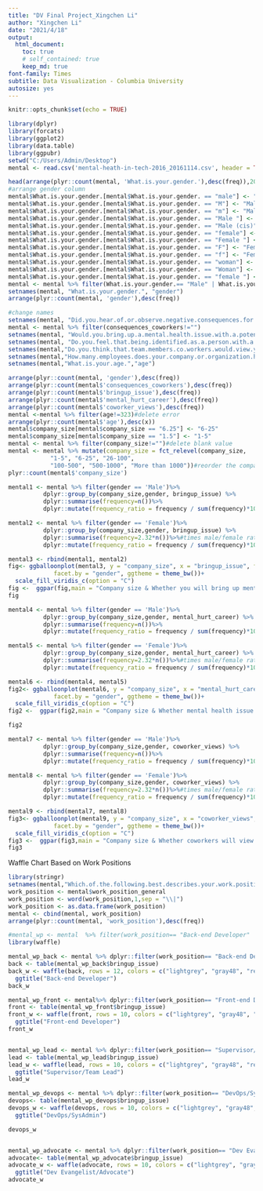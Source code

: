 ---
title: "DV Final Project_Xingchen Li"
author: "Xingchen Li"
date: "2021/4/18"
output: 
  html_document:
    toc: true
    # self_contained: true
    keep_md: true
font-family: Times 
subtitle: Data Visualization - Columbia University
autosize: yes
---

```{r setup, include=FALSE}
knitr::opts_chunk$set(echo = TRUE)
```

```{r message = FALSE, warning = FALSE}

library(dplyr)
library(forcats)
library(ggplot2)
library(data.table)
library(ggpubr)
setwd("C:/Users/Admin/Desktop")
mental <- read.csv('mental-heath-in-tech-2016_20161114.csv', header = TRUE,encoding = "UTF-8")
```


```{r}
head(arrange(plyr::count(mental, 'What.is.your.gender.'),desc(freq)),20)
#arrange gender column
mental$What.is.your.gender.[mental$What.is.your.gender. == "male"] <- "Male"
mental$What.is.your.gender.[mental$What.is.your.gender. == "M"] <- "Male"
mental$What.is.your.gender.[mental$What.is.your.gender. == "m"] <- "Male"
mental$What.is.your.gender.[mental$What.is.your.gender. == "Male "] <- "Male"
mental$What.is.your.gender.[mental$What.is.your.gender. == "Male (cis)"] <- "Male"
mental$What.is.your.gender.[mental$What.is.your.gender. == "female"] <- "Female"
mental$What.is.your.gender.[mental$What.is.your.gender. == "Female "] <- "Female"
mental$What.is.your.gender.[mental$What.is.your.gender. == "F"] <- "Female"
mental$What.is.your.gender.[mental$What.is.your.gender. == "f"] <- "Female"
mental$What.is.your.gender.[mental$What.is.your.gender. == "woman"] <- "Female"
mental$What.is.your.gender.[mental$What.is.your.gender. == "Woman"] <- "Female"
mental$What.is.your.gender.[mental$What.is.your.gender. == "female "] <- "Female"
mental <- mental %>% filter(What.is.your.gender.== "Male" | What.is.your.gender.== "Female")
setnames(mental, "What.is.your.gender.", "gender")
arrange(plyr::count(mental, 'gender'),desc(freq))
```



```{r}
#change names
setnames(mental, "Did.you.hear.of.or.observe.negative.consequences.for.co.workers.with.mental.health.issues.in.your.previous.workplaces.", "consequences_coworkers")
mental <- mental %>% filter(consequences_coworkers!="")
setnames(mental, "Would.you.bring.up.a.mental.health.issue.with.a.potential.employer.in.an.interview.", "bringup_issue")
setnames(mental, "Do.you.feel.that.being.identified.as.a.person.with.a.mental.health.issue.would.hurt.your.career.", "mental_hurt_career")
setnames(mental,"Do.you.think.that.team.members.co.workers.would.view.you.more.negatively.if.they.knew.you.suffered.from.a.mental.health.issue.","coworker_views")
setnames(mental,"How.many.employees.does.your.company.or.organization.have.","company_size")
setnames(mental,"What.is.your.age.","age")
```

```{r}
arrange(plyr::count(mental, 'gender'),desc(freq))
arrange(plyr::count(mental$'consequences_coworkers'),desc(freq))
arrange(plyr::count(mental$'bringup_issue'),desc(freq))
arrange(plyr::count(mental$'mental_hurt_career'),desc(freq))
arrange(plyr::count(mental$'coworker_views'),desc(freq))
mental <-mental %>% filter(age!=323)#delete error
arrange(plyr::count(mental$'age'),desc(x))
mental$company_size[mental$company_size == "6.25"] <- "6-25"
mental$company_size[mental$company_size == "1.5"] <- "1-5"
mental <- mental %>% filter(company_size!="")#delete blank value
mental <- mental %>% mutate(company_size = fct_relevel(company_size, 
            "1-5", "6-25", "26-100", 
            "100-500", "500-1000", "More than 1000"))#reorder the company size
plyr::count(mental$'company_size')
```

```{r}
mental1 <- mental %>% filter(gender == 'Male')%>%
          dplyr::group_by(company_size,gender, bringup_issue) %>%
          dplyr::summarise(frequency=n())%>%
          dplyr::mutate(frequency_ratio = frequency / sum(frequency)*100)

mental2 <- mental %>% filter(gender == 'Female')%>%
          dplyr::group_by(company_size,gender, bringup_issue) %>%
          dplyr::summarise(frequency=2.32*n())%>%#times male/female ratio
          dplyr::mutate(frequency_ratio = frequency / sum(frequency)*100)

mental3 <- rbind(mental1, mental2)
fig<- ggballoonplot(mental3, y = "company_size", x = "bringup_issue", fill = "frequency", size="frequency",
             facet.by = "gender", ggtheme = theme_bw())+
  scale_fill_viridis_c(option = "C")
fig <-  ggpar(fig,main = "Company size & Whether you will bring up mental issue during interviews", xlab = "Dose (mg)", ylab = "Company size")
fig
```

```{r}
mental4 <- mental %>% filter(gender == 'Male')%>%
          dplyr::group_by(company_size,gender, mental_hurt_career) %>%
          dplyr::summarise(frequency=n())%>%
          dplyr::mutate(frequency_ratio = frequency / sum(frequency)*100)

mental5 <- mental %>% filter(gender == 'Female')%>%
          dplyr::group_by(company_size,gender, mental_hurt_career) %>%
          dplyr::summarise(frequency=2.32*n())%>%#times male/female ratio
          dplyr::mutate(frequency_ratio = frequency / sum(frequency)*100)

mental6 <- rbind(mental4, mental5)
fig2<- ggballoonplot(mental6, y = "company_size", x = "mental_hurt_career", fill = "frequency", size="frequency",
             facet.by = "gender", ggtheme = theme_bw())+
  scale_fill_viridis_c(option = "C")
fig2 <-  ggpar(fig2,main = "Company size & Whether mental health issue would hurt your career", xlab = "Answer", ylab = "Company size")

fig2

```


```{r}
mental7 <- mental %>% filter(gender == 'Male')%>%
          dplyr::group_by(company_size,gender, coworker_views) %>%
          dplyr::summarise(frequency=n())%>%
          dplyr::mutate(frequency_ratio = frequency / sum(frequency)*100)

mental8 <- mental %>% filter(gender == 'Female')%>%
          dplyr::group_by(company_size,gender, coworker_views) %>%
          dplyr::summarise(frequency=2.32*n())%>%#times male/female ratio
          dplyr::mutate(frequency_ratio = frequency / sum(frequency)*100)

mental9 <- rbind(mental7, mental8)
fig3<- ggballoonplot(mental9, y = "company_size", x = "coworker_views", fill = "frequency", size="frequency",
             facet.by = "gender", ggtheme = theme_bw())+
  scale_fill_viridis_c(option = "C")
fig3 <-  ggpar(fig3,main = "Company size & Whether coworkers will view you more negatively", xlab = "Answer", ylab = "Company size")
fig3
```



Waffle Chart Based on Work Positions
```{r}
library(stringr)
setnames(mental,"Which.of.the.following.best.describes.your.work.position.","work_position_general")
work_position <- mental$work_position_general
work_position <- word(work_position,1,sep = "\\|")
work_position <- as.data.frame(work_position)
mental <- cbind(mental, work_position)
arrange(plyr::count(mental, 'work_position'),desc(freq))

#mental_wp <- mental  %>% filter(work_position== "Back-end Developer" | work_position== "Supervisor/Team Lead" | work_position== "Front-end Developer") %>%               dplyr::select(bringup_issue, work_position)
library(waffle)

mental_wp_back <- mental %>% dplyr::filter(work_position== "Back-end Developer") %>% dplyr::select(bringup_issue, work_position)
back <- table(mental_wp_back$bringup_issue)
back_w <- waffle(back, rows = 12, colors = c("lightgrey", "gray48", "red"), xlab="Whether you will bring up mental issue during interviews", reverse = TRUE) +
  ggtitle("Back-end Developer")
back_w

mental_wp_front <- mental%>% dplyr::filter(work_position== "Front-end Developer") %>% dplyr::select(bringup_issue, work_position)                
front <- table(mental_wp_front$bringup_issue)
front_w <- waffle(front, rows = 10, colors = c("lightgrey", "gray48", "red"), xlab="Whether you will bring up mental issue during interviews", reverse = TRUE)+
  ggtitle("Front-end Developer")
front_w


mental_wp_lead <- mental %>% dplyr::filter(work_position== "Supervisor/Team Lead")%>% dplyr::select(bringup_issue, work_position)
lead <- table(mental_wp_lead$bringup_issue)
lead_w <- waffle(lead, rows = 10, colors = c("lightgrey", "gray48", "red"), xlab="Whether you will bring up mental issue during interviews", reverse = TRUE)+
  ggtitle("Supervisor/Team Lead")
lead_w

mental_wp_devops <- mental %>% dplyr::filter(work_position== "DevOps/SysAdmin")%>% dplyr::select(bringup_issue, work_position)
devops<- table(mental_wp_devops$bringup_issue)
devops_w <- waffle(devops, rows = 10, colors = c("lightgrey", "gray48", "red"), xlab="Whether you will bring up mental issue during interviews", reverse = TRUE)+
  ggtitle("DevOps/SysAdmin")

devops_w 


mental_wp_advocate <- mental %>% dplyr::filter(work_position== "Dev Evangelist/Advocate")%>% dplyr::select(bringup_issue, work_position)
advocate<- table(mental_wp_advocate$bringup_issue)
advocate_w <- waffle(advocate, rows = 10, colors = c("lightgrey", "gray48", "red"), xlab="Whether you will bring up mental issue during interviews", reverse = TRUE)+
  ggtitle("Dev Evangelist/Advocate")
advocate_w

```
